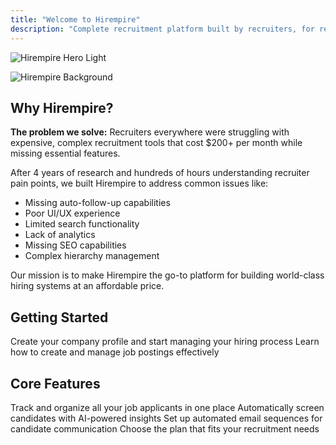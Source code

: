 ```yaml
---
title: "Welcome to Hirempire"
description: "Complete recruitment platform built by recruiters, for recruiters"
---
```


<img
  className="block dark:hidden"
  src="/images/hero-light.svg"
  alt="Hirempire Hero Light"
/>

<img
  src="/images/background.png"
  alt="Hirempire Background"
  title="Hirempire Platform"
  className="mr-auto"
/>

## Why Hirempire?

**The problem we solve:** Recruiters everywhere were struggling with expensive, complex recruitment tools that cost $200+ per month while missing essential features.

After 4 years of research and hundreds of hours understanding recruiter pain points, we built Hirempire to address common issues like:
- Missing auto-follow-up capabilities  
- Poor UI/UX experience
- Limited search functionality
- Lack of analytics
- Missing SEO capabilities
- Complex hierarchy management

Our mission is to make Hirempire the go-to platform for building world-class hiring systems at an affordable price.

## Getting Started

<CardGroup cols={2}>
  <Card title="Set Up Your Company" icon="building" href="/companies">
    Create your company profile and start managing your hiring process
  </Card>
  <Card title="Post Your First Job" icon="briefcase" href="/jobs">
    Learn how to create and manage job postings effectively
  </Card>
</CardGroup>

## Core Features

<CardGroup cols={2}>
  <Card title="Manage Candidates" icon="users" href="/candidates">
    Track and organize all your job applicants in one place
  </Card>
  <Card title="AI Screening" icon="robot" href="/ai-screening">
    Automatically screen candidates with AI-powered insights
  </Card>
  <Card title="Auto Follow-ups" icon="envelope" href="/automated-follow-ups">
    Set up automated email sequences for candidate communication
  </Card>
  <Card title="Pricing Plans" icon="credit-card" href="/subscription">
    Choose the plan that fits your recruitment needs
  </Card>
</CardGroup>